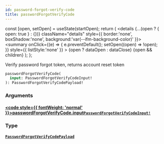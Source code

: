 ```yaml
---
id: password-forgot-verify-code
title: passwordForgotVerifyCode
---
```









  const [open, setOpen] = useState(startOpen);
  return (
    <details {...(open ? { open: true } : {})} className="details" style={{ border:'none', boxShadow:'none', background:'var(--ifm-background-color)' }}>
      <summary
        onClick={(e) => {
          e.preventDefault();
          setOpen((open) => !open);
        }}
        style={{ listStyle:'none' }}
      >
      {open ? dataOpen : dataClose}
      </summary>
      {open && children}
    </details>
  );
};








Verify password forgot token, returns account reset token


```graphql
passwordForgotVerifyCode(
  input: PasswordForgotVerifyCodeInput!
): PasswordForgotVerifyCodePayload!
```




### Arguments

#### [<code style={{ fontWeight: 'normal' }}>passwordForgotVerifyCode.<b>input</b></code>](#)<Bullet />[`PasswordForgotVerifyCodeInput!`](/gql-api/types/inputs/password-forgot-verify-code-input.mdx) <Badge class="badge badge--secondary" text="non-null"/> <Badge class="badge badge--secondary" text="input"/> 



### Type

#### [`PasswordForgotVerifyCodePayload`](/gql-api/types/objects/password-forgot-verify-code-payload.mdx) <Badge class="badge badge--secondary" text="object"/> 







